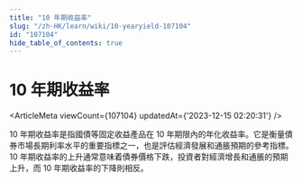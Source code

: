 ```yaml
---
title: "10 年期收益率"
slug: "/zh-HK/learn/wiki/10-yearyield-107104"
id: "107104"
hide_table_of_contents: true
---
```



<Breadcrumbs current="10 年期收益率" />

# 10 年期收益率

<ArticleMeta viewCount={107104} updatedAt={'2023-12-15 02:20:31'} />
<div className='border-solid border-b border-t-0 my-4 border-[var(--ifm-color-gray-300)]' />

10 年期收益率是指國債等固定收益產品在 10 年期限內的年化收益率。它是衡量債券市場長期利率水平的重要指標之一，也是評估經濟發展和通脹預期的參考指標。10 年期收益率的上升通常意味着債券價格下跌，投資者對經濟增長和通脹的預期上升，而 10 年期收益率的下降則相反。
